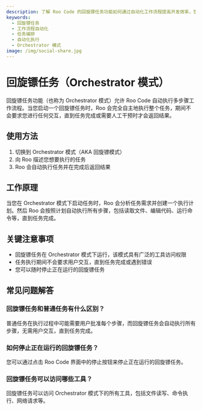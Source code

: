 ```yaml
---
description: 了解 Roo Code 的回旋镖任务功能如何通过自动化工作流程提高开发效率，包括任务创建、执行和结果处理。
keywords:
  - 回旋镖任务
  - 工作流程自动化
  - 任务编排
  - 自动化执行
  - Orchestrator 模式
image: /img/social-share.jpg
---
```


# 回旋镖任务（Orchestrator 模式）

回旋镖任务功能（也称为 Orchestrator 模式）允许 Roo Code 自动执行多步骤工作流程。当您启动一个回旋镖任务时，Roo 会完全自主地执行整个任务，期间不会要求您进行任何交互，直到任务完成或需要人工干预时才会返回结果。

## 使用方法

1. 切换到 Orchestrator 模式（AKA 回旋镖模式）
2. 向 Roo 描述您想要执行的任务
3. Roo 会自动执行任务并在完成后返回结果

## 工作原理

当您在 Orchestrator 模式下启动任务时，Roo 会分析任务需求并创建一个执行计划。然后 Roo 会按照计划自动执行所有步骤，包括读取文件、编辑代码、运行命令等，直到任务完成。

## 关键注意事项

- 回旋镖任务在 Orchestrator 模式下运行，该模式具有广泛的工具访问权限
- 任务执行期间不会要求用户交互，直到任务完成或遇到错误
- 您可以随时停止正在运行的回旋镖任务

## 常见问题解答

### 回旋镖任务和普通任务有什么区别？

普通任务在执行过程中可能需要用户批准每个步骤，而回旋镖任务会自动执行所有步骤，无需用户交互，直到任务完成。

### 如何停止正在运行的回旋镖任务？

您可以通过点击 Roo Code 界面中的停止按钮来停止正在运行的回旋镖任务。

### 回旋镖任务可以访问哪些工具？

回旋镖任务可以访问 Orchestrator 模式下的所有工具，包括文件读写、命令执行、网络请求等。